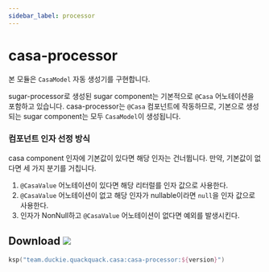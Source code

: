 ```yaml
---
sidebar_label: processor
---
```


# casa-processor

본 모듈은 `CasaModel` 자동 생성기를 구현합니다.

sugar-processor로 생성된 sugar component는 기본적으로 `@Casa` 어노테이션을 포함하고 있습니다. casa-processor는 `@Casa` 컴포넌트에 작동하므로, 기본으로 생성되는 sugar component는 모두 `CasaModel`이 생성됩니다.

### 컴포넌트 인자 선정 방식

casa component 인자에 기본값이 있다면 해당 인자는 건너뜁니다. 만약, 기본값이 없다면 세 가지 분기를 거칩니다.

1. `@CasaValue` 어노테이션이 있다면 해당 리터럴를 인자 값으로 사용한다.
2. `@CasaValue`  어노테이션이 없고 해당 인자가 nullable이라면 `null`을 인자 값으로 사용한다.
3. 인자가 NonNull하고 `@CasaValue` 어노테이션이 없다면 예외를 발생시킨다.

## Download ![](https://img.shields.io/maven-central/v/team.duckie.quackquack.casa/casa-processor?style=flat-square)

```kotlin
ksp("team.duckie.quackquack.casa:casa-processor:${version}")
```